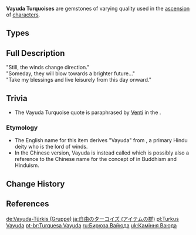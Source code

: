 {{Terminology Infobox
|image        = <gallery>
Item Vayuda Turquoise Sliver.png|Sliver
Item Vayuda Turquoise Fragment.png|Fragment
Item Vayuda Turquoise Chunk.png|Chunk
Item Vayuda Turquoise Gemstone.png|Gemstone
</gallery>
|type         = Item Groups
|type2        = Character Ascension Materials
|type3        = Ascension Gems
|type4        = Ascension Gem Groups
|source1      = [[Normal Bosses]]:
{{Pages by Category List|Drops Vayuda Turquoise Sliver&Normal Bosses}}
|source2      = [[Weekly Bosses]]:
{{Pages by Category List|Drops Vayuda Turquoise Sliver&Weekly Bosses}}
|source3      = [[Alchemy]]
|source4      = [[Souvenir Shop]]
}}
'''Vayuda Turquoises''' are gemstones of varying quality used in the [[Character#Ascensions|ascension]] of {{Anemo}} [[character]]s.

==Types==
{{Material Quality
|2=Vayuda Turquoise Sliver
|3=Vayuda Turquoise Fragment
|4=Vayuda Turquoise Chunk
|5=Vayuda Turquoise Gemstone
}}

==Full Description==
"Still, the winds change direction."<br>
"Someday, they will blow towards a brighter future..."<br>
"Take my blessings and live leisurely from this day onward."

==Trivia==
* <section begin="VayudaQuote" />The Vayuda Turquoise quote is paraphrased by [[Venti]] in the {{Quest|A Long Shot}}.<section end="VayudaQuote" />

===Etymology===
* The English name for this item derives "Vayuda" from {{w|Vayu}}, a primary Hindu deity who is the lord of winds.
* In the Chinese version, Vayuda is instead called {{zh|自在|zìzai|tl=free, unrestrained,}} which is possibly also a reference to the Chinese name for the concept of {{w|Ishvara}} in Buddhism and Hinduism.

==Change History==
{{Change History|1.0}}

==References==
{{Reflist}}

[[Category:Vayuda Turquoise| ]]

[[de:Vayuda-Türkis (Gruppe)]]
[[ja:自由のターコイズ (アイテムの群)]]
[[pl:Turkus Vayuda]]
[[pt-br:Turquesa Vayuda]]
[[ru:Бирюза Вайюда]]
[[uk:Каміння Ваюда]]